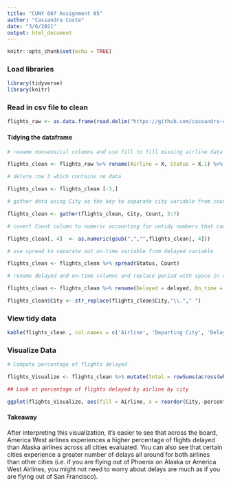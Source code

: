 ---
title: "CUNY 607 Assignment 05"
author: "Cassandra Coste"
date: "3/6/2021"
output: html_document
---

```{r setup, include=FALSE}
knitr::opts_chunk$set(echo = TRUE)
```

### Load libraries

```{r load libraries and data, message=FALSE, warning=FALSE}

library(tidyverse)
library(knitr)

```

### Read in csv file to clean

```{r}

flights_raw <- as.data.frame(read.delim("https://github.com/cassandra-coste/CUNY607/raw/main/Flights%20Data.csv", header = TRUE, stringsAsFactors = FALSE, na.strings=c("","NA"), sep = ",", fileEncoding = "UTF-8-BOM"))

```

#### Tidying the dataframe

```{r, message=FALSE, warning=FALSE}

# rename nonsensical columns and use fill to fill missing airline data from Airline column

flights_clean <- flights_raw %>% rename(Airline = X, Status = X.1) %>% fill(Airline)

# delete row 3 which contains no data

flights_clean <- flights_clean [-3,]

# gather data using City as the key to separate city variable from count data on on-time versus delayed flights 

flights_clean <- gather(flights_clean, City, Count, 3:7)

# covert Count column to numeric accounting for untidy numbers that came with CSV file 

flights_clean[, 4]  <- as.numeric(gsub(",","",flights_clean[, 4]))

# use spread to separate out on-time variable from delayed variable

flights_clean <- flights_clean %>% spread(Status, Count)

# rename delayed and on-time columns and replace period with space in city column

flights_clean <- flights_clean %>% rename(Delayed = delayed, On_time = "on time")

flights_clean$City <- str_replace(flights_clean$City,"\\."," ")
```

### View tidy data

```{r, message=FALSE, warning=FALSE}

kable(flights_clean , col.names = c('Airline', 'Departing City', 'Delayed', 'On Time'), align = "ccrr", caption = "Flights Data by City")
```

### Visualize Data

```{r, message=FALSE, warning=FALSE}

# Compute percentage of flights delayed

flights_Visualize <- flights_clean %>% mutate(total = rowSums(across(where(is.numeric)))) %>% mutate(percent_delayed = Delayed/total * 100)

## Look at percentage of flights delayed by airline by city

ggplot(flights_Visualize, aes(fill = Airline, x = reorder(City,-percent_delayed), y = percent_delayed)) + geom_bar(position = "dodge", stat="identity") + coord_flip() + ggtitle("Percentage of Flights Delayed by Airline") + ylab("Percentage of Flights Delayed") + xlab("Departing City") + scale_fill_discrete(name = "Airline", labels = c("Alaska", "America West"))
```

#### Takeaway 

After interpreting this visualization, it's easier to see that across the board, America West airlines experiences a higher percentage of flights delayed than Alaska airlines across all cities evaluated. You can also see that certain cities experience a greater number of delays all around for both airlines than other cities (i.e. if you are flying out of Phoenix on Alaska or America West Airlines, you might not need to worry about delays are much as if you are flying out of San Francisco). 
